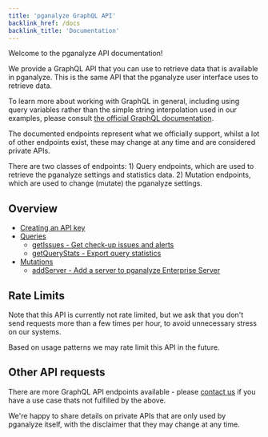 ```yaml
---
title: 'pganalyze GraphQL API'
backlink_href: /docs
backlink_title: 'Documentation'
---
```


Welcome to the pganalyze API documentation!

We provide a GraphQL API that you can use to retrieve data that is available
in pganalyze. This is the same API that the pganalyze user interface uses to
retrieve data.

To learn more about working with GraphQL in general, including using query
variables rather than the simple string interpolation used in our examples,
please consult [the official GraphQL documentation](https://graphql.org/graphql-js/graphql-clients/).

The documented endpoints represent what we officially support, whilst a lot of
other endpoints exist, these may change at any time and are considered private
APIs.

There are two classes of endpoints: 1) Query endpoints, which are used to retrieve
the pganalyze settings and statistics data. 2) Mutation endpoints, which are used
to change (mutate) the pganalyze settings.

## Overview

- [Creating an API key](/docs/api/create-api-key)
- [Queries](/docs/api/queries)
    * [getIssues - Get check-up issues and alerts](/docs/api/queries/getIssues)
    * [getQueryStats - Export query statistics](/docs/api/queries/getQueryStats)
- [Mutations](/docs/api/mutations)
    * [addServer - Add a server to pganalyze Enterprise Server](/docs/api/mutations/addServer)

## Rate Limits

Note that this API is currently not rate limited, but we ask that you don't send
requests more than a few times per hour, to avoid unnecessary stress on our systems.

Based on usage patterns we may rate limit this API in the future.

## Other API requests

There are more GraphQL API endpoints available - please [contact us](mailto:team@pganalyze.com)
if you have a use case thats not fulfilled by the above.

We're happy to share details on private APIs that are only used by pganalyze itself,
with the disclaimer that they may change at any time.
